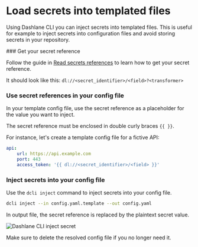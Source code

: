 
# Load secrets into templated files

Using Dashlane CLI you can inject secrets into templated files.
This is useful for example to inject secrets into configuration files and avoid storing secrets in your repository.

<YoutubePlayer videoId="FfjBC8MBAQk" />

<Steps>
### Get your secret reference
 
Follow the guide in [Read secrets references](/personal/secrets/read) to learn how to get your secret reference.

It should look like this: `dl://<secret_identifier>/<field>?<transformer>`

### Use secret references in your config file

In your template config file, use the secret reference as a placeholder for the value you want to inject.

The secret reference must be enclosed in double curly braces `{{ }}`.

For instance, let's create a template config file for a fictive API:

```yaml filename="config.yaml.template"
api:
    url: https://api.example.com
    port: 443
    access_token: '{{ dl://<secret_identifier>/<field> }}'
```

### Inject secrets into your config file

Use the `dcli inject` command to inject secrets into your config file.

```sh filename="Inject secrets into config file" copy
dcli inject --in config.yaml.template --out config.yaml
```

In output file, the secret reference is replaced by the plaintext secret value.

![Dashlane CLI inject secret](../../../public/inject-pwd.png)

<Callout type="error">Make sure to delete the resolved config file if you no longer need it.</Callout>

</Steps>
